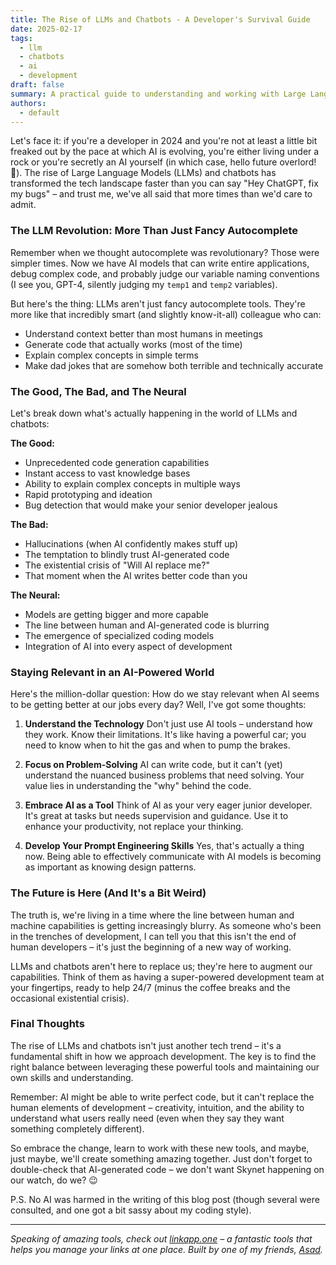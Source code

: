 ```yaml
---
title: The Rise of LLMs and Chatbots - A Developer's Survival Guide
date: 2025-02-17
tags:
  - llm
  - chatbots
  - ai
  - development
draft: false
summary: A practical guide to understanding and working with Large Language Models and chatbots in 2024, with insights on their impact on development and how to stay relevant in an AI-driven world.
authors:
  - default
---
```


Let's face it: if you're a developer in 2024 and you're not at least a little bit freaked out by the pace at which AI is evolving, you're either living under a rock or you're secretly an AI yourself (in which case, hello future overlord! 👋). The rise of Large Language Models (LLMs) and chatbots has transformed the tech landscape faster than you can say "Hey ChatGPT, fix my bugs" – and trust me, we've all said that more times than we'd care to admit.

### The LLM Revolution: More Than Just Fancy Autocomplete

Remember when we thought autocomplete was revolutionary? Those were simpler times. Now we have AI models that can write entire applications, debug complex code, and probably judge our variable naming conventions (I see you, GPT-4, silently judging my `temp1` and `temp2` variables).

But here's the thing: LLMs aren't just fancy autocomplete tools. They're more like that incredibly smart (and slightly know-it-all) colleague who can:

- Understand context better than most humans in meetings
- Generate code that actually works (most of the time)
- Explain complex concepts in simple terms
- Make dad jokes that are somehow both terrible and technically accurate

### The Good, The Bad, and The Neural

Let's break down what's actually happening in the world of LLMs and chatbots:

**The Good:**

- Unprecedented code generation capabilities
- Instant access to vast knowledge bases
- Ability to explain complex concepts in multiple ways
- Rapid prototyping and ideation
- Bug detection that would make your senior developer jealous

**The Bad:**

- Hallucinations (when AI confidently makes stuff up)
- The temptation to blindly trust AI-generated code
- The existential crisis of "Will AI replace me?"
- That moment when the AI writes better code than you

**The Neural:**

- Models are getting bigger and more capable
- The line between human and AI-generated code is blurring
- The emergence of specialized coding models
- Integration of AI into every aspect of development

### Staying Relevant in an AI-Powered World

Here's the million-dollar question: How do we stay relevant when AI seems to be getting better at our jobs every day? Well, I've got some thoughts:

1. **Understand the Technology**
   Don't just use AI tools – understand how they work. Know their limitations. It's like having a powerful car; you need to know when to hit the gas and when to pump the brakes.

2. **Focus on Problem-Solving**
   AI can write code, but it can't (yet) understand the nuanced business problems that need solving. Your value lies in understanding the "why" behind the code.

3. **Embrace AI as a Tool**
   Think of AI as your very eager junior developer. It's great at tasks but needs supervision and guidance. Use it to enhance your productivity, not replace your thinking.

4. **Develop Your Prompt Engineering Skills**
   Yes, that's actually a thing now. Being able to effectively communicate with AI models is becoming as important as knowing design patterns.

### The Future is Here (And It's a Bit Weird)

The truth is, we're living in a time where the line between human and machine capabilities is getting increasingly blurry. As someone who's been in the trenches of development, I can tell you that this isn't the end of human developers – it's just the beginning of a new way of working.

LLMs and chatbots aren't here to replace us; they're here to augment our capabilities. Think of them as having a super-powered development team at your fingertips, ready to help 24/7 (minus the coffee breaks and the occasional existential crisis).

### Final Thoughts

The rise of LLMs and chatbots isn't just another tech trend – it's a fundamental shift in how we approach development. The key is to find the right balance between leveraging these powerful tools and maintaining our own skills and understanding.

Remember: AI might be able to write perfect code, but it can't replace the human elements of development – creativity, intuition, and the ability to understand what users really need (even when they say they want something completely different).

So embrace the change, learn to work with these new tools, and maybe, just maybe, we'll create something amazing together. Just don't forget to double-check that AI-generated code – we don't want Skynet happening on our watch, do we? 😉

P.S. No AI was harmed in the writing of this blog post (though several were consulted, and one got a bit sassy about my coding style).

---

_Speaking of amazing tools, check out [linkapp.one](https://linkapp.one) – a fantastic tools that helps you manage your links at one place. Built by one of my friends, [Asad](https://github.com/muhammadasadullahtariq)._
